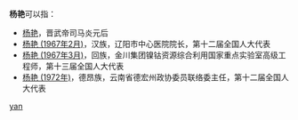 '''杨艳'''可以指：
* [[杨艳|杨艳]]，晋武帝司马炎元后
* [[杨艳_(1967年2月)|杨艳 (1967年2月)]]，汉族，辽阳市中心医院院长，第十二届全国人大代表
* [[杨艳_(1967年3月)|杨艳 (1967年3月)]]，回族，金川集团镍钴资源综合利用国家重点实验室高级工程师，第十三届全国人大代表
* [[杨艳_(1972年)|杨艳 (1972年)]]，德昂族，云南省德宏州政协委员联络委主任，第十二届全国人大代表

{{disambig}}

[[Category:二字杨姓人名消歧义|yan]]